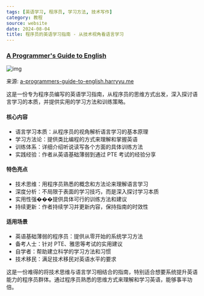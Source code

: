 ```yaml
---
tags: [英语学习, 程序员, 学习方法, 技术写作]
category: 教程
source: website
date: 2024-08-04
title: 程序员的英语学习指南 - 从技术视角看语言学习
---
```


### [A Programmer's Guide to English](https://a-programmers-guide-to-english.harryyu.me/)

![img](https://img.mengpeng.tech/i/2024/12/09/6756858243e3a.webp)

来源: [a-programmers-guide-to-english.harryyu.me](https://a-programmers-guide-to-english.harryyu.me/)

这是一份专为程序员编写的英语学习指南，从程序员的思维方式出发，深入探讨语言学习的本质，并提供实用的学习方法和训练策略。

#### 核心内容
- 语言学习本质：从程序员的视角解析语言学习的基本原理
- 学习方法论：提供类比编程的方式来理解和掌握英语
- 训练体系：详细介绍听说读写各个方面的具体训练方法
- 实践经验：作者从英语基础薄弱到通过 PTE 考试的经验分享

#### 特色亮点
- 技术思维：用程序员熟悉的概念和方法论来理解语言学习
- 深度分析：不局限于表面的学习技巧，而是深入探讨学习本质
- 实用性强���提供具体可行的训练方法和建议
- 持续更新：作者持续学习并更新内容，保持指南的时效性

#### 适用场景
- 英语基础薄弱的程序员：提供从零开始的系统学习方法
- 备考人士：针对 PTE、雅思等考试的实用建议
- 自学者：帮助建立科学的学习方法和习惯
- 技术移民：满足技术移民对英语水平的要求

这是一份难得的将技术思维与语言学习相结合的指南，特别适合想要系统提升英语能力的程序员群体。通过程序员熟悉的思维方式来理解和学习英语，能够事半功倍。 